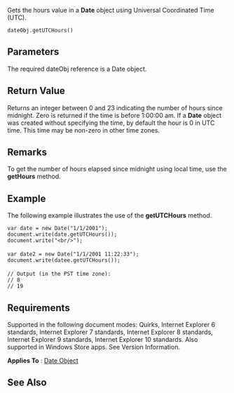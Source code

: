 Gets the hours value in a '''Date''' object using Universal Coordinated Time (UTC).

 dateObj.getUTCHours()

==Parameters==
The required dateObj reference is a Date object.


==Return Value==
Returns an integer between 0 and 23 indicating the number of hours since midnight. Zero is returned if the time is before 1:00:00 am. If a '''Date''' object was created without specifying the time, by default the hour is 0 in UTC time. This time may be non-zero in other time zones.


==Remarks==
To get the number of hours elapsed since midnight using local time, use the '''getHours''' method.


==Example==
The following example illustrates the use of the '''getUTCHours''' method.

 var date = new Date("1/1/2001");
 document.write(date.getUTCHours());
 document.write("&lt;br/&gt;");
 
 var date2 = new Date("1/1/2001 11:22:33");
 document.write(datee.getUTCHours());
 
 // Output (in the PST time zone):
 // 8
 // 19

==Requirements==
Supported in the following document modes: Quirks, Internet Explorer 6 standards, Internet Explorer 7 standards, Internet Explorer 8 standards, Internet Explorer 9 standards, Internet Explorer 10 standards. Also supported in Windows Store apps. See Version Information.

'''Applies To''' : [[javascript/Date|Date Object]]


==See Also==

              

              

              
